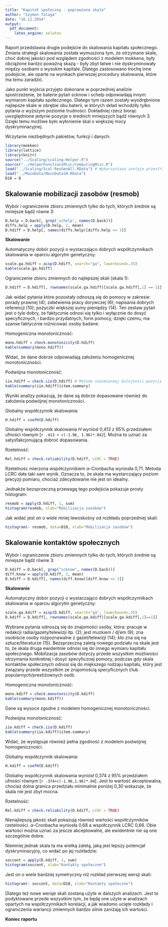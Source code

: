 ```yaml
---
title: "Kapitał społeczny - poprawione skale"
author: "Szymon Talaga"
date: "16.12.2014"
output:
  pdf_document:
    latex_engine: xelatex
---
```


Raport przedstawia drugie podejście do skalowania kapitału społecznego. Zmiana strategii skalowania została wymuszona tym, że otrzymane skale, choć dobrej jakości pod względem zgodności z modelem mokkena, były obciążone bardzo poważną skazą - były zbyt łatwe i nie dyskryminowały między osobami o wysokim kapitale. Dlatego zastosowano trochę inne podejście, ale oparte na wynikach pierwszej procedury skalowania, które ma temu zaradzić.

Jako punkt wyjścia przyjęto dokonane w poprzedniej analizie spostrzeżenie, że baterie pytań scknow i schelp odpowiadają innym wymiarom kapitału społecznego. Dlatego tym razem zostały wyodrębnione najlepsze skale w obrębie obu baterii, w których skład wchodziły tylko pytania o wyższym poziomie trudności. Dokładniej rzecz biorąc uwzględnione jedynie pozycje o średnich mniejszych bądź równych 3. Dzięki temu możliwe było wyłonienie skal o większej mocy dyskryminacyjnej.

Wczytanie niezbędnych pakietów, funkcji i danych:
```r
library(mokken)
library(lattice)
library(knitr)
source("../Scaling/scaling-Helper.R")
source("../HelperFunctionsMisc/ComputingMisc.R")
load("../Scaling/Scal-ResGenAll.RData") # Wykorzystana zostaje przestrzeń zmiennych z poprzedniej analizy
load("../MainData/MainData10.RData")
D10 = D
```

Skalowanie mobilizacji zasobów (resmob)
-----------------------------------------

Wybór i ograniczenie zbioru zmiennych tylko do tych, których średnie są mniejsze bądź równe 3:

```r
D.help = D.back[, grep('schelp', names(D.back))]
diffs.help = apply(D.help, 2, mean)
D.hdiff = D.help[, names(diffs.help)[diffs.help <= 3]]
```

**Skalowanie**

Automatyczny dobór pozycji o wystaczająco dobrych współczynnikach skalowania w oparciu  algorytm genetyczny:

```r
scale.ga.hdiff = aisp(D.hdiff, search="ga", lowerbound=.35)
kable(scale.ga.hdiff)
```

Ograniczenie zbioru zmiennych do najlepszej skali (skala 1):

```r
D.hdiff = D.hdiff[, rownames(scale.ga.hdiff)[scale.ga.hdiff[,1] == 1]]
```

Jak widać pytania które pozostały odnoszą się do pomocy w zakresie: porady prawnej (4); załatwienia pracy dorywczej (6); napisania dobrych referencji (10); pożyczki większej sumy pieniędzy (14). Ten zestaw pytań jest o tyle dobry, że faktycznie odnosi się tylko i wyłącznie do dosyć specyficznych, i bardzo przydatnych, form pomocy, dzięki czemu, ma szanse faktycznie rożnicować osoby badane.

Homogeniczna monotoniczność:

```r
mono.hdiff = check.monotonicity(D.hdiff)
kable(summary(mono.hdiff))
```

Widać, że dane dobrze odpowiadają założeniu homogenicznej monotoniczności.

Podwójna monotoniczność:

```r
iio.hdiff = check.iio(D.hdiff) # Metoda niezmiennej kolejności pozycji
kable(summary(iio.hdiff)$item.summary)
```

Wyniki analizy pokazują, że dane są dobrze dopasowane również do założenia podwójnej monotoniczności.

Globalny współczynnik skalowania:
```r
H.hdiff = coefH(D.hdiff)
```

Globalny współczynnik skalowania $H$ wyniósł 0,413 z 95% przedziałem ufności równym [`r .413 + c(-1.96, 1.96)*.042`]. Można to uznać za satysfakcjonującą dobroć dopasowania.

Rzetelność:

```r
Rel.hdiff = check.reliability(D.hdiff, LCRC = TRUE)
```

Rzetelnośc mierzona współczynnikiem $\alpha$-Cronbacha wyniosła 0,71. Metoda LCRC dała taki sam wynik. Oznacza to, że skala ma wystarczający poziom precyzji pomiaru, chociaż zdecydowanie nie jest on idealny.

Jednakże bezsprzeczną przewagę tego podejścia pokazuje prosty histogram:

```r
resmob = apply(D.hdiff, 1, sum)
histogram(resmob, xlab="Mobilizacja zasobów")
```

Jak widać jest on o wiele mniej lewoskośny od rozkładu poprzedniej skali:

```r
histogram(~ resmob, data=D10, xlab="Mobilizacja zasobów")
```

Skalowanie kontaktów społecznych
----------------------------------

Wybór i ograniczenie zbioru zmiennych tylko do tych, których średnie są mniejsze bądź równe 3:

```r
D.kdiff = D.back[, grep("scknow", names(D.back))]
diff.know = apply(D.kdiff, 2, mean)
D.kdiff = D.kdiff[, names(diff.know)[diff.know <= 3]]
```

**Skalowanie**

Automatyczny dobór pozycji o wystaczająco dobrych współczynnikach skalowania w oparciu  algorytm genetyczny:

```r
scale.ga.kdiff = aisp(D.kdiff, search="ga", lowerbound=.35)
D.kdiff = D.kdiff[, rownames(scale.ga.kdiff)[scale.ga.kdiff[,1]==1]]
```

Wybrane pytania odnoszą się do znajomości osóby, która: pracuje w redakcji radia/gazety/telewizji itp. (2); jest muzkiem / dj'em (9); zna osobiście osoby rozpoznawalne z gazet/telewizji (14); kto zna się na sztuce/literaturze (15). Bezsprzeczną zaletą nowego podziału na skale jest to, że skala druga ewidentnie odnosi się do innego wymiaru kapitału społecznego. Mobilizacja zasobów dotyczy przede wszystkim możliwości otrzymania konkretnej i dosyć specyficznej pomocy, podczas gdy skala kontaktów społecznych odnosi się do miększego rodzaju kapitału, który jest związany przede wszystkim ze znajomością specyficznych i/lub popularnych/prestiżownych osób.

Homogeniczna monotoniczność:

```r
mono.kdiff = check.monotonicity(D.kdiff)
kable(summary(mono.kdiff))
```

Dane są wysoce zgodne z modelem homogenicznej monotoniczności.

Podwójna monotoniczność:

```r
iio.kdiff = check.iio(D.kdiff)
kable(summary(iio.kdiff)$item.summary)
```

Widać, że występuje również pełna zgodność z modelem podwójnej homogeniczności.

Globalny współczynnik skalowania:

```r
H.kdiff = coefH(D.kdiff)
```

Globalny współczynnik skalowania wyniósł 0,374 z 95% przedziałem ufności równym [`r .374+c(-1.96,1.96)*.04`]. Jest to wartość akceptowalna, chociaż dolna granica przedziału minimalnie poniżej 0,30 wskazuje, że skala nie jest zbyt mocna.

Rzetelność:

```r
Rel.kdiff = check.reliability(D.kdiff, LCRC = TRUE)
```

Nienajlepszą jakość skali pokazują również wartości współczynników rzetelności. $\alpha$-Cronbacha wyniosła 0,68 a współczynnik LCRC 0,66. Obie wartości można uznać za jescze akceptowalne, ale ewidentnie nie są one szczególnie dobre.

Niemniej jednak skala ta ma wielką zaletą, jaką jest lepszy potencjał dyskryminacyjny, co widać po jej rozkładzie:

```r
soccont = apply(D.kdiff, 1, sum)
histogram(soccont, xlab="Kontakty społeczne")
```

Jest on o wiele bardziej symetryczny niż rozkład pierwszej wersji skali:

```r
histogram(~ soccont, data=D10, xlab="Kontakty społeczne")
```

Dlatego też nowe wersje skali zostaną użyte w dalszych analizach. Jest to podyktowane przede wszystkim tym, że będą one użyte w analizach opartych na współczynnikach korelacji, a jak wiadomo ucięte rozkłady i ograniczenia wariancji zmiennych bardzo silnie zaniżają ich wartości.

**Koniec raportu**
